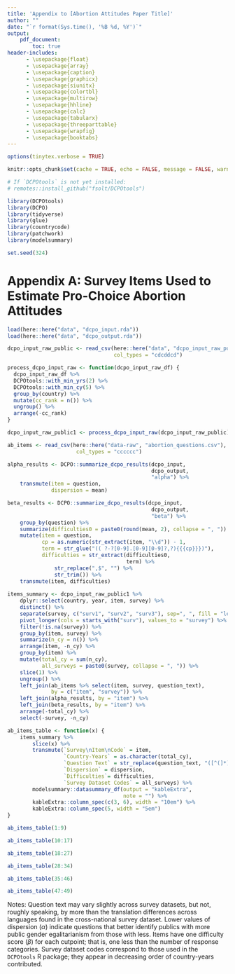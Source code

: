 ```yaml
---
title: 'Appendix to [Abortion Attitudes Paper Title]'
author: ""
date: "`r format(Sys.time(), '%B %d, %Y')`"
output: 
    pdf_document:
        toc: true
header-includes:
      - \usepackage{float}
      - \usepackage{array}
      - \usepackage{caption}
      - \usepackage{graphicx}
      - \usepackage{siunitx}
      - \usepackage{colortbl}
      - \usepackage{multirow}
      - \usepackage{hhline}
      - \usepackage{calc}
      - \usepackage{tabularx}
      - \usepackage{threeparttable}
      - \usepackage{wrapfig}
      - \usepackage{booktabs}
---
```


```r
options(tinytex.verbose = TRUE)

knitr::opts_chunk$set(cache = TRUE, echo = FALSE, message = FALSE, warning = FALSE)

# If `DCPOtools` is not yet installed:
# remotes::install_github("fsolt/DCPOtools")

library(DCPOtools)
library(DCPO)
library(tidyverse)
library(glue)
library(countrycode)
library(patchwork)
library(modelsummary)

set.seed(324)
```

# Appendix A: Survey Items Used to Estimate Pro-Choice Abortion Attitudes
```r
load(here::here("data", "dcpo_input.rda"))
load(here::here("data", "dcpo_output.rda"))

dcpo_input_raw_public <- read_csv(here::here("data", "dcpo_input_raw_public.csv"),
                                  col_types = "cdcddcd")

process_dcpo_input_raw <- function(dcpo_input_raw_df) {
  dcpo_input_raw_df %>% 
  DCPOtools::with_min_yrs(2) %>% 
  DCPOtools::with_min_cy(5) %>% 
  group_by(country) %>% 
  mutate(cc_rank = n()) %>% 
  ungroup() %>% 
  arrange(-cc_rank)
} 

dcpo_input_raw_public1 <- process_dcpo_input_raw(dcpo_input_raw_public)

ab_items <- read_csv(here::here("data-raw", "abortion_questions.csv"),
                      col_types = "cccccc")

alpha_results <- DCPO::summarize_dcpo_results(dcpo_input,
                                              dcpo_output,
                                              "alpha") %>% 
    transmute(item = question,
              dispersion = mean)

beta_results <- DCPO::summarize_dcpo_results(dcpo_input,
                                              dcpo_output,
                                              "beta") %>% 
    group_by(question) %>% 
    summarize(difficulties0 = paste0(round(mean, 2), collapse = ", ")) %>% 
    mutate(item = question,
           cp = as.numeric(str_extract(item, "\\d")) - 1,
           term = str_glue("(( ?-?[0-9].[0-9][0-9]?,?){{{cp}}})"),
           difficulties = str_extract(difficulties0, 
                                      term) %>%
               str_replace(",$", "") %>% 
               str_trim()) %>% 
    transmute(item, difficulties)
                                    
items_summary <- dcpo_input_raw_public1 %>%
    dplyr::select(country, year, item, survey) %>%
    distinct() %>%
    separate(survey, c("surv1", "surv2", "surv3"), sep=", ", fill = "left") %>%
    pivot_longer(cols = starts_with("surv"), values_to = "survey") %>%
    filter(!is.na(survey)) %>% 
    group_by(item, survey) %>% 
    summarize(n_cy = n()) %>% 
    arrange(item, -n_cy) %>% 
    group_by(item) %>% 
    mutate(total_cy = sum(n_cy),
           all_surveys = paste0(survey, collapse = ", ")) %>% 
    slice(1) %>% 
    ungroup() %>% 
    left_join(ab_items %>% select(item, survey, question_text),
              by = c("item", "survey")) %>% 
    left_join(alpha_results, by = "item") %>% 
    left_join(beta_results, by = "item") %>% 
    arrange(-total_cy) %>% 
    select(-survey, -n_cy)
```

```r
ab_items_table <- function(x) {
    items_summary %>% 
        slice(x) %>% 
        transmute(`Survey\nItem\nCode` = item,
                  `Country-Years` = as.character(total_cy),
                  `Question Text` = str_replace(question_text, "([^(]*)\\(.*", "\\1"),
                  `Dispersion` = dispersion,
                  `Difficulties`= difficulties,
                  `Survey Dataset Codes` = all_surveys) %>% 
        modelsummary::datasummary_df(output = "kableExtra",
                                     note = "") %>% 
        kableExtra::column_spec(c(3, 6), width = "10em") %>% 
        kableExtra::column_spec(5, width = "5em")
}

ab_items_table(1:9)
```


```r
ab_items_table(10:17)
```

```r
ab_items_table(18:27)
```

```r
ab_items_table(28:34)
```

```r
ab_items_table(35:46)
```

```r
ab_items_table(47:49)
```

\vspace{-.45in}
Notes: Question text may vary slightly across survey datasets, but not, roughly speaking, by more than the translation differences across languages found in the cross-national survey dataset.  Lower values of dispersion ($\alpha$) indicate questions that better identify publics with more public gender egalitarianism from those with less.  Items have one difficulty score ($\beta$) for each cutpoint; that is, one less than the number of response categories.  Survey dataset codes correspond to those used in the `DCPOtools` R package; they appear in decreasing order of country-years contributed.
